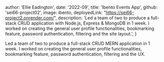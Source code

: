 
  author: 'Ellie Eadington',
  date: '2022-09',
  title: 'Ibento Events App',
  github: 'sei66-project02',
  image: ibento,
  deployedLink: "https://sei66-project2.onrender.com/",
  description:
    'Led a team of two to produce a full-stack CRUD application with Node.js, Express & MongoDB in 1 week. I worked on creating the general user profile functionalities, bookmarking feature, password authentication, filtering and the site layout.',
}


Led a team of two to produce a full-stack CRUD MERN application in 1 week. I worked on creating the general user profile functionalities, bookmarking feature, password authentication, filtering and the UX.


